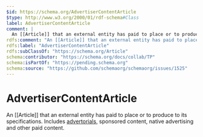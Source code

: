 ```yaml
---
$id: https://schema.org/AdvertiserContentArticle
$type: http://www.w3.org/2000/01/rdf-schema#Class
label: AdvertiserContentArticle
comment: |
  An [[Article]] that an external entity has paid to place or to produce to its specifications. Includes [advertorials](https://en.wikipedia.org/wiki/Advertorial), sponsored content, native advertising and other paid content.
rdfs:comment: "An [[Article]] that an external entity has paid to place or to produce to its specifications. Includes [advertorials](https://en.wikipedia.org/wiki/Advertorial), sponsored content, native advertising and other paid content."
rdfs:label: "AdvertiserContentArticle"
rdfs:subClassOf: "https://schema.org/Article"
schema:contributor: "https://schema.org/docs/collab/TP"
schema:isPartOf: "https://pending.schema.org"
schema:source: "https://github.com/schemaorg/schemaorg/issues/1525"
---
```


# AdvertiserContentArticle

An [[Article]] that an external entity has paid to place or to produce to its specifications. Includes [advertorials](https://en.wikipedia.org/wiki/Advertorial), sponsored content, native advertising and other paid content.

